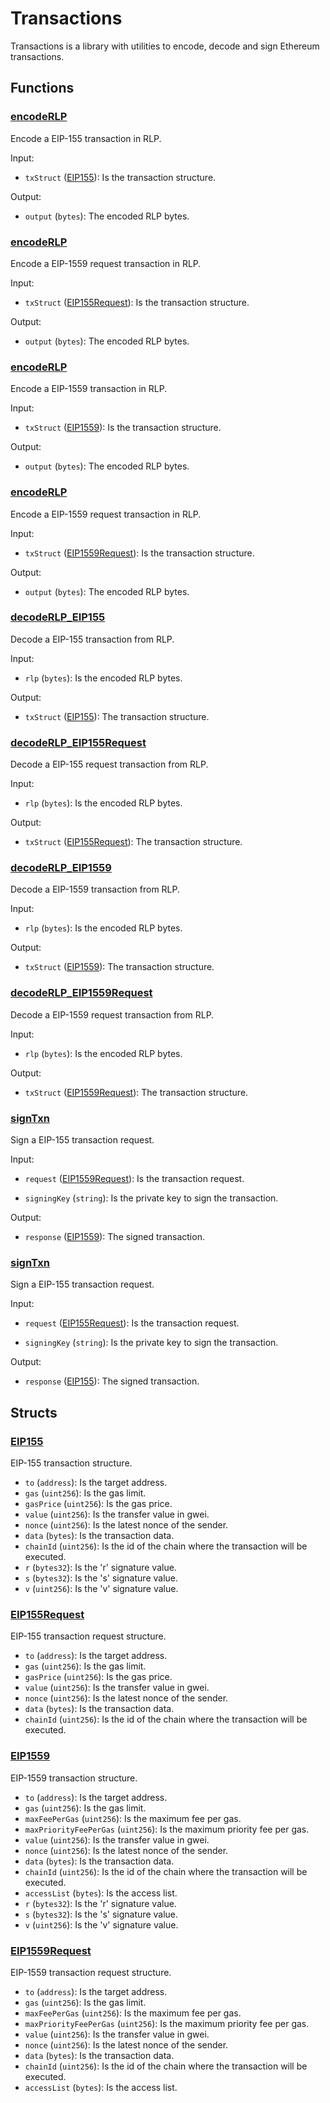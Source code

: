 # Transactions

Transactions is a library with utilities to encode, decode and sign Ethereum transactions.

## Functions

### [encodeRLP](https://github.com/flashbots/suave-std/tree/main/src/Transactions.sol#L109)

Encode a EIP-155 transaction in RLP.

Input:

- `txStruct` ([EIP155](#eip155)): Is the transaction structure.

Output:

- `output` (`bytes`): The encoded RLP bytes.

### [encodeRLP](https://github.com/flashbots/suave-std/tree/main/src/Transactions.sol#L133)

Encode a EIP-1559 request transaction in RLP.

Input:

- `txStruct` ([EIP155Request](#eip155request)): Is the transaction structure.

Output:

- `output` (`bytes`): The encoded RLP bytes.

### [encodeRLP](https://github.com/flashbots/suave-std/tree/main/src/Transactions.sol#L157)

Encode a EIP-1559 transaction in RLP.

Input:

- `txStruct` ([EIP1559](#eip1559)): Is the transaction structure.

Output:

- `output` (`bytes`): The encoded RLP bytes.

### [encodeRLP](https://github.com/flashbots/suave-std/tree/main/src/Transactions.sol#L200)

Encode a EIP-1559 request transaction in RLP.

Input:

- `txStruct` ([EIP1559Request](#eip1559request)): Is the transaction structure.

Output:

- `output` (`bytes`): The encoded RLP bytes.

### [decodeRLP_EIP155](https://github.com/flashbots/suave-std/tree/main/src/Transactions.sol#L239)

Decode a EIP-155 transaction from RLP.

Input:

- `rlp` (`bytes`): Is the encoded RLP bytes.

Output:

- `txStruct` ([EIP155](#eip155)): The transaction structure.

### [decodeRLP_EIP155Request](https://github.com/flashbots/suave-std/tree/main/src/Transactions.sol#L267)

Decode a EIP-155 request transaction from RLP.

Input:

- `rlp` (`bytes`): Is the encoded RLP bytes.

Output:

- `txStruct` ([EIP155Request](#eip155request)): The transaction structure.

### [decodeRLP_EIP1559](https://github.com/flashbots/suave-std/tree/main/src/Transactions.sol#L293)

Decode a EIP-1559 transaction from RLP.

Input:

- `rlp` (`bytes`): Is the encoded RLP bytes.

Output:

- `txStruct` ([EIP1559](#eip1559)): The transaction structure.

### [decodeRLP_EIP1559Request](https://github.com/flashbots/suave-std/tree/main/src/Transactions.sol#L330)

Decode a EIP-1559 request transaction from RLP.

Input:

- `rlp` (`bytes`): Is the encoded RLP bytes.

Output:

- `txStruct` ([EIP1559Request](#eip1559request)): The transaction structure.

### [signTxn](https://github.com/flashbots/suave-std/tree/main/src/Transactions.sol#L371)

Sign a EIP-155 transaction request.

Input:

- `request` ([EIP1559Request](#eip1559request)): Is the transaction request.

- `signingKey` (`string`): Is the private key to sign the transaction.

Output:

- `response` ([EIP1559](#eip1559)): The signed transaction.

### [signTxn](https://github.com/flashbots/suave-std/tree/main/src/Transactions.sol#L400)

Sign a EIP-155 transaction request.

Input:

- `request` ([EIP155Request](#eip155request)): Is the transaction request.

- `signingKey` (`string`): Is the private key to sign the transaction.

Output:

- `response` ([EIP155](#eip155)): The signed transaction.

## Structs

### [EIP155](https://github.com/flashbots/suave-std/tree/main/src/Transactions.sol#L25)

EIP-155 transaction structure.

- `to` (`address`): Is the target address.
- `gas` (`uint256`): Is the gas limit.
- `gasPrice` (`uint256`): Is the gas price.
- `value` (`uint256`): Is the transfer value in gwei.
- `nonce` (`uint256`): Is the latest nonce of the sender.
- `data` (`bytes`): Is the transaction data.
- `chainId` (`uint256`): Is the id of the chain where the transaction will be executed.
- `r` (`bytes32`): Is the 'r' signature value.
- `s` (`bytes32`): Is the 's' signature value.
- `v` (`uint256`): Is the 'v' signature value.

### [EIP155Request](https://github.com/flashbots/suave-std/tree/main/src/Transactions.sol#L46)

EIP-155 transaction request structure.

- `to` (`address`): Is the target address.
- `gas` (`uint256`): Is the gas limit.
- `gasPrice` (`uint256`): Is the gas price.
- `value` (`uint256`): Is the transfer value in gwei.
- `nonce` (`uint256`): Is the latest nonce of the sender.
- `data` (`bytes`): Is the transaction data.
- `chainId` (`uint256`): Is the id of the chain where the transaction will be executed.

### [EIP1559](https://github.com/flashbots/suave-std/tree/main/src/Transactions.sol#L69)

EIP-1559 transaction structure.

- `to` (`address`): Is the target address.
- `gas` (`uint256`): Is the gas limit.
- `maxFeePerGas` (`uint256`): Is the maximum fee per gas.
- `maxPriorityFeePerGas` (`uint256`): Is the maximum priority fee per gas.
- `value` (`uint256`): Is the transfer value in gwei.
- `nonce` (`uint256`): Is the latest nonce of the sender.
- `data` (`bytes`): Is the transaction data.
- `chainId` (`uint256`): Is the id of the chain where the transaction will be executed.
- `accessList` (`bytes`): Is the access list.
- `r` (`bytes32`): Is the 'r' signature value.
- `s` (`bytes32`): Is the 's' signature value.
- `v` (`uint256`): Is the 'v' signature value.

### [EIP1559Request](https://github.com/flashbots/suave-std/tree/main/src/Transactions.sol#L94)

EIP-1559 transaction request structure.

- `to` (`address`): Is the target address.
- `gas` (`uint256`): Is the gas limit.
- `maxFeePerGas` (`uint256`): Is the maximum fee per gas.
- `maxPriorityFeePerGas` (`uint256`): Is the maximum priority fee per gas.
- `value` (`uint256`): Is the transfer value in gwei.
- `nonce` (`uint256`): Is the latest nonce of the sender.
- `data` (`bytes`): Is the transaction data.
- `chainId` (`uint256`): Is the id of the chain where the transaction will be executed.
- `accessList` (`bytes`): Is the access list.
